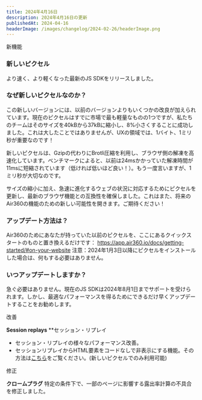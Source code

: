 ```yaml
---
title: 2024年4月16日
description: 2024年4月16日の更新
publishedAt: 2024-04-16
headerImage: /images/changelog/2024-02-26/headerImage.png
---
```


<Badge variant="noLink" className="m-0">
  <span>新機能</span>
</Badge>

### 新しいピクセル
より速く、より軽くなった最新のJS SDKをリリースしました。

### なぜ新しいピクセルなのか？
この新しいバージョンには、以前のバージョンよりもいくつかの改良が加えられています。現在のピクセルはすでに市場で最も軽量なものの1つですが、私たちのチームはそのサイズを40kBから37kBに縮小し、8%小さくすることに成功しました。これは大したことではありませんが、UXの領域では、1バイト、1ミリ秒が重要なのです！

新しいピクセルは、Gzipの代わりにBrotli圧縮を利用し、ブラウザ側の解凍を高速化しています。ベンチマークによると、以前は24msかかっていた解凍時間が11msに短縮されています（低ければ低いほど良い！）。もう一度言いますが、1ミリ秒が大切なのです。

サイズの縮小に加え、急速に進化するウェブの状況に対応するためにピクセルを更新し、最新のブラウザ機能との互換性を確保しました。これはまた、将来のAir360の機能のための新しい可能性を開きます。ご期待ください！

### アップデート方法は？
Air360のためにあなたが持っていた以前のピクセルを、ここにあるクイックスタートのものと置き換えるだけです： https://app.air360.io/docs/getting-started/#on-your-website
注意：2024年1月3日以降にピクセルをインストールした場合は、何もする必要はありません。

### いつアップデートしますか？
急ぐ必要はありません。現在のJS SDKは2024年8月1日までサポートを受けられます。しかし、最適なパフォーマンスを得るためにできるだけ早くアップデートすることをお勧めします。


<Badge variant="noLink" className="m-0">
  <span>改善</span>
</Badge>

**Session replays**
**セッション・リプレイ
- セッション・リプレイの様々なパフォーマンス改善。
- セッションリプレイからHTML要素をコードなしで非表示にする機能。その方法は[こちら](https://help.air360.io/settings/app-settings/#pii-personal-identifiable-information-to-remove)をご覧ください。(新しいピクセルでのみ利用可能)

<Badge variant="noLink" className="m-0">
  <span>修正</span>
</Badge>

**クロームプラグ**
特定の条件下で、一部のページに影響する露出率計算の不具合を修正しました。


